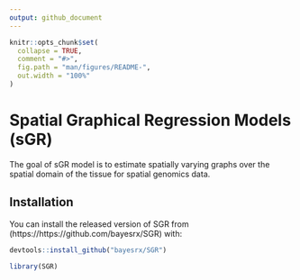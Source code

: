 ```yaml
---
output: github_document
---
```


<!-- README.md is generated from README.Rmd. Please edit that file -->

```r
knitr::opts_chunk$set(
  collapse = TRUE,
  comment = "#>",
  fig.path = "man/figures/README-",
  out.width = "100%"
)
```

# Spatial Graphical Regression Models (sGR)

<!-- badges: start -->
<!-- badges: end -->

The goal of sGR model is to estimate spatially varying graphs over the spatial domain of the tissue for spatial genomics data. 


## Installation

You can install the released version of SGR from (https://https://github.com/bayesrx/SGR) with:

``` r
devtools::install_github("bayesrx/SGR")
```


```r
library(SGR)
```

